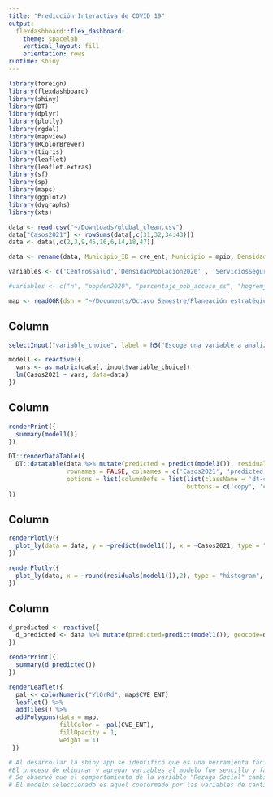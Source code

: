 ```yaml
---
title: "Predicción Interactiva de COVID 19"
output:
  flexdashboard::flex_dashboard:
    theme: spacelab
    vertical_layout: fill
    orientation: rows
runtime: shiny
---
```


```r
library(foreign)
library(flexdashboard)
library(shiny)
library(DT)
library(dplyr)
library(plotly)
library(rgdal)
library(mapview)
library(RColorBrewer)
library(tigris)
library(leaflet)
library(leaflet.extras)
library(sf)
library(sp)
library(maps)
library(ggplot2) 
library(dygraphs)
library(xts)
```

```r
data <- read.csv("~/Downloads/global_clean.csv")
data["Casos2021"] <- rowSums(data[,c(31,32,34:43)])
data <- data[,c(2,3,9,45,16,6,14,18,47)]

data <- rename(data, Municipio_ID = cve_ent, Municipio = mpio, DensidadPoblacion2020 = popden2020, CentrosSalud = n, ServiciosSeguridadSocial = porcentaje_pob_acceso_ss, HogaresConJefaDeFamilia = hogremjefmuj2015, PobrezaExtrema = porcentaje_pob_pobreza_ext, RezagoSocial = rezago_social, Casos2021 = Casos2021)

variables <- c('CentrosSalud','DensidadPoblacion2020' , 'ServiciosSeguridadSocial', 'HogaresConJefaDeFamilia', 'PobrezaExtrema', 'RezagoSocial')

#variables <- c("n", "popden2020", "porcentaje_pob_acceso_ss", "hogremjefmuj2015", "porcentaje_pob_pobreza_ext", "rezago_social")
```

```r
map <- readOGR(dsn = "~/Documents/Octavo Semestre/Planeación estratégica basada en analítica prescriptiva /spda_covid19/shp_mx_mpios/mx_mpios.shp")
```

## Column {.sidebar data-width="200"}

```r
selectInput("variable_choice", label = h5("Escoge una variable a analizar"), choices = variables, variables[1], multiple = TRUE)
```

```r
model1 <- reactive({
  vars <- as.matrix(data[, input$variable_choice])
  lm(Casos2021 ~ vars, data=data)
})
```

## Column {data-width="400"}

```r
renderPrint({
  summary(model1())
})
```

```r
DT::renderDataTable({
  DT::datatable(data %>% mutate(predicted = predict(model1()), residuals = residuals(model1())) %>% select(Casos2021, predicted, residuals),
                rownames = FALSE, colnames = c('Casos2021', 'predicted', 'residuals'), extensions = c('Buttons', 'Responsive'),
                options = list(columnDefs = list(list(className = 'dt-center', targets = "_all")), dom = 'Blfrt',
                                                 buttons = c('copy', 'csv', 'excel', 'print'), searching = FALSE, lenghtMenu = c(20,100,1000, nrow(data)), scrollY = 300, scrollCollapse = TRUE)) %>% formatRound(c("Casos2021", "predicted", "residuals"))
})
```

## Column {data-width="400"}

```r
renderPlotly({
  plot_ly(data = data, y = ~predict(model1()), x = ~Casos2021, type = "scatter", mode = "markers", marker = list(size = 5, color = '#FFFFF', line = list(color = '#EA6345', width = 2)))
})
```

```r
renderPlotly({
  plot_ly(data, x = ~round(residuals(model1()),2), type = "histogram", marker = list(color = "#EA6345", line = list(color = "#FFFFFF", width = 1)))
})
```

## Column {data-width="400"}

```r
d_predicted <- reactive({
  d_predicted <- data %>% mutate(predicted=predict(model1()), geocode=data$geocode, county=data$county, lat=data$lat, lon=data$lon)
})
```

```r
renderPrint({
  summary(d_predicted())
})
```

```r
renderLeaflet({
  pal <- colorNumeric("YlOrRd", map$CVE_ENT)
  leaflet() %>%
  addTiles() %>%
  addPolygons(data = map,
              fillColor = ~pal(CVE_ENT), 
              fillOpacity = 1, 
              weight = 1)
 }) 
```

```r
# Al desarrollar la shiny app se identificó que es una herramienta fácil y practica de usar. En este caso, al plasmar modelos, la herramienta fue útil para observar cambios en resultados e impacto de las variables, además de ser un proceso dinámico, que facilita la comprensión de aquellos que no son usuarios expertos en estadística y/o programación.
#El proceso de eliminar y agregar variables al modelo fue sencillo y fácil, se observó, por ejemplo, que al agregar la variable de "HogaresConJefaDeFamilia", disminuye la precisión del modelo. 
# Se observó que el comportamiento de la variable "Rezago Social" cambia dependiendo de las otras variables independientes que se agreguen. Por ejemplo, al evaluar el modelo con las variables de "Rezago Social", "Cantidad de Centros de Salud", "Densidad Poblacional 2020" y "Carencia en el acceso a Servicios de Seguridad Social", la variable es significativa. El modlo presenta una R Cuadrada Ajustada de 71.29%. Sin embargo, al agregar variables como "Pobreza Extrema" y "HogaresConJefasdeFamilia", la variable se vuelve insignificante para el modelo. Y la precisión del modelo se reducé a una R Cuadrada Ajustada de 71.27%.
# El modelo seleccionado es aquel conformado por las variables de cantidad de centros de salud, densidad poblacional del año 2020, el rezago social, y el porcentaje de población con carencia en el acceso a servicios de salud. El modelo es estadisticamente significativo y presenta una R Cuadrada Ajustada de 71.29%. 
```

